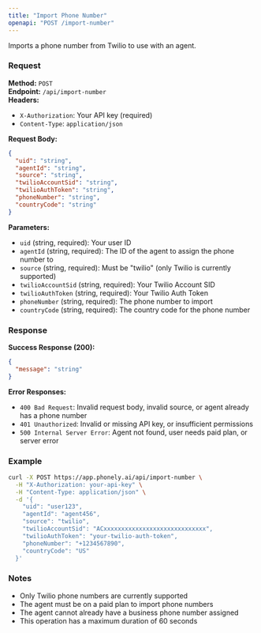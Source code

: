 ```yaml
---
title: "Import Phone Number"
openapi: "POST /import-number"
---
```


Imports a phone number from Twilio to use with an agent.

### Request

**Method:** `POST`  
**Endpoint:** `/api/import-number`  
**Headers:**
- `X-Authorization`: Your API key (required)
- `Content-Type`: `application/json`

**Request Body:**
```json
{
  "uid": "string",
  "agentId": "string",
  "source": "string",
  "twilioAccountSid": "string",
  "twilioAuthToken": "string",
  "phoneNumber": "string",
  "countryCode": "string"
}
```

**Parameters:**
- `uid` (string, required): Your user ID
- `agentId` (string, required): The ID of the agent to assign the phone number to
- `source` (string, required): Must be "twilio" (only Twilio is currently supported)
- `twilioAccountSid` (string, required): Your Twilio Account SID
- `twilioAuthToken` (string, required): Your Twilio Auth Token
- `phoneNumber` (string, required): The phone number to import
- `countryCode` (string, required): The country code for the phone number

### Response

**Success Response (200):**
```json
{
  "message": "string"
}
```

**Error Responses:**
- `400 Bad Request`: Invalid request body, invalid source, or agent already has a phone number
- `401 Unauthorized`: Invalid or missing API key, or insufficient permissions
- `500 Internal Server Error`: Agent not found, user needs paid plan, or server error

### Example

```bash
curl -X POST https://app.phonely.ai/api/import-number \
  -H "X-Authorization: your-api-key" \
  -H "Content-Type: application/json" \
  -d '{
    "uid": "user123",
    "agentId": "agent456",
    "source": "twilio",
    "twilioAccountSid": "ACxxxxxxxxxxxxxxxxxxxxxxxxxxxxx",
    "twilioAuthToken": "your-twilio-auth-token",
    "phoneNumber": "+1234567890",
    "countryCode": "US"
  }'
```

### Notes

- Only Twilio phone numbers are currently supported
- The agent must be on a paid plan to import phone numbers
- The agent cannot already have a business phone number assigned
- This operation has a maximum duration of 60 seconds